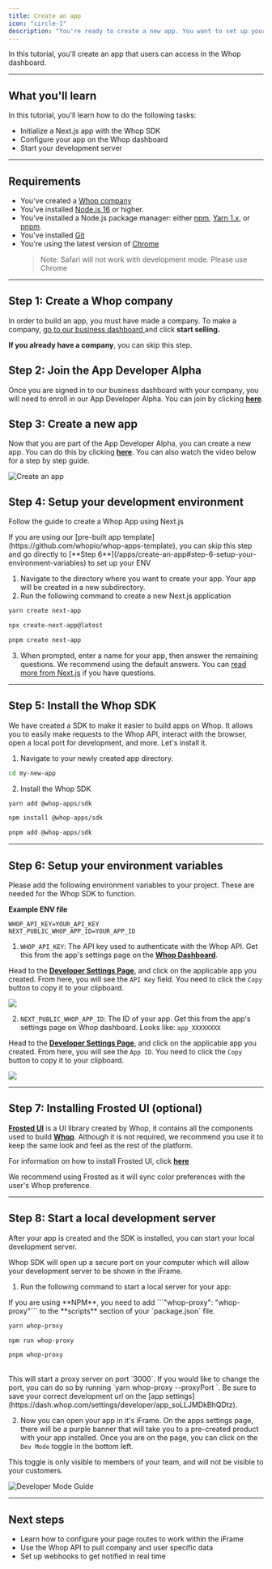 ```yaml
---
title: Create an app
icon: "circle-1"
description: "You're ready to create a new app. You want to set up your development environment so that you can start coding."
---
```


In this tutorial, you'll create an app that users can access in the Whop dashboard.

---

## What you'll learn

In this tutorial, you'll learn how to do the following tasks:

- Initialize a Next.js app with the Whop SDK
- Configure your app on the Whop dashboard
- Start your development server

---

## Requirements

- You've created a [Whop company](https://dash.whop.com/)
- You've installed [Node.js 16](https://nodejs.org/en/download/) or higher.
- You've installed a Node.js package manager: either [npm](https://www.npmjs.com/get-npm), [Yarn 1.x](https://classic.yarnpkg.com/lang/en/docs/install), or [pnpm](https://pnpm.io/installation).
- You've installed [Git](https://git-scm.com/)
- You're using the latest version of [Chrome](https://www.google.com/chrome/)
  > Note: Safari will not work with development mode. Please use Chrome

---

## Step 1: Create a Whop company
In order to build an app, you must have made a company. To make a company, [go to our business dashboard  ](https://whop.com/sell/) and click **start selling.**

<Check>**If you already have a company**, you can skip this step.</Check>

## Step 2: Join the App Developer Alpha
Once you are signed in to our business dashboard with your company, you will need to enroll in our App Developer Alpha. You can join by clicking [**here**](https://dash.whop.com/enable?name=experiencesV2&redirect=/settings/developer).

## Step 3: Create a new app
Now that you are part of the App Developer Alpha, you can create a new app. You can do this by clicking [**here**](https://dash.whop.com/settings/developer). You can also watch the video below for a step by step guide.

![Create an app](https://imgur.com/LBTHQie.gif)

## Step 4: Setup your development environment

Follow the guide to create a Whop App using Next.js

<Note>
  If you are using our [pre-built app template](https://github.com/whopio/whop-apps-template), you can skip this step and go
  directly to [**Step 6**](/apps/create-an-app#step-6-setup-your-environment-variables) to set up your ENV
</Note>

1. Navigate to the directory where you want to create your app. Your app will be created in a new subdirectory.
2. Run the following command to create a new Next.js application

<CodeGroup>

```bash yarn
yarn create next-app
```

```bash npm
npx create-next-app@latest
```

```bash pnpm
pnpm create next-app
```

</CodeGroup>

3. When prompted, enter a name for your app, then answer the remaining questions. We recommend using the default answers. You can [read more from Next.js](https://nextjs.org/docs/pages/api-reference/create-next-app) if you have questions.

---

## Step 5: Install the Whop SDK

We have created a SDK to make it easier to build apps on Whop. It allows you to easily make requests to the Whop API, interact with the browser, open a local port for development, and more. Let's install it.

1. Navigate to your newly created app directory.

```bash
cd my-new-app
```

2. Install the Whop SDK

<CodeGroup>

```bash yarn
yarn add @whop-apps/sdk
```

```bash npm
npm install @whop-apps/sdk
```

```bash pnpm
pnpm add @whop-apps/sdk
```

</CodeGroup>

---

## Step 6: Setup your environment variables

Please add the following environment variables to your project. These are needed for the Whop SDK to function.

**Example ENV file**

```env
WHOP_API_KEY=YOUR_API_KEY
NEXT_PUBLIC_WHOP_APP_ID=YOUR_APP_ID
```

1. `WHOP_API_KEY`: The API key used to authenticate with the Whop API. Get this from the app's settings page on the [**Whop Dashboard**](https://dash.whop.com/settings/developer).

<Accordion title="How to get WHOP_API_KEY" >

Head to the [**Developer Settings Page**](https://dash.whop.com/settings/developer), and click on the applicable app you created. From here, you will see the `API Key` field. You need to click the `Copy` button to copy it to your clipboard.

<Frame>
  <img src="https://imgur.com/SPnZLIL.png" />
</Frame>

</Accordion>

2. `NEXT_PUBLIC_WHOP_APP_ID`: The ID of your app. Get this from the app's settings page on Whop dashboard. Looks like: `app_XXXXXXXX`

<Accordion title="How to get NEXT_PUBLIC_WHOP_APP_ID" >

Head to the [**Developer Settings Page**](https://dash.whop.com/settings/developer), and click on the applicable app you created. From here, you will see the `App ID`. You need to click the `Copy` button to copy it to your clipboard.

<Frame>
  <img src="https://imgur.com/WhAhvNt.png" />
</Frame>

</Accordion>

---

## Step 7: Installing Frosted UI (optional)

[**Frosted UI**](https://storybook.whop.com) is a UI library created by Whop, it contains all the components used to build [**Whop**](https://whop.com). Although it is not required, we recommend you use it to keep the same look and feel as the rest of the platform.

For information on how to install Frosted UI, click [**here**](https://github.com/whopio/frosted-ui)

<Tip>
  We recommend using Frosted as it will sync color preferences with the user's
  Whop preference.
</Tip>

---

## Step 8: Start a local development server

After your app is created and the SDK is installed, you can start your local development server.

Whop SDK will open up a secure port on your computer which will allow your development server to be shown in the iFrame.

1. Run the following command to start a local server for your app:

<Note>
  If you are using **NPM**, you need to add ```"whop-proxy": "whop-proxy"``` to
  the **scripts** section of your `package.json` file.
</Note>

<CodeGroup>

```bash yarn
yarn whop-proxy
```

```bash npm
npm run whop-proxy
```

```bash pnpm
pnpm whop-proxy
```

</CodeGroup>

<br />

<Tip>
This will start a proxy server on port `3000`. If you would like to change the port, you can do so by running `yarn whop-proxy --proxyPort <port>`. Be sure to save your correct development url on the [app settings](https://dash.whop.com/settings/developer/app_soLLJMDkBhQDtz).

</Tip>

2. Now you can open your app in it's iFrame. On the apps settings page, there will be a purple banner that will take you to a pre-created product with your app installed. Once you are on the page, you can click on the `Dev Mode` toggle in the bottom left.

<Note>
  This toggle is only visible to members of your team, and will not be visible
  to your customers.
</Note>

![Developer Mode Guide](https://imgur.com/RMjXYJx.gif)

---

## Next steps

- Learn how to configure your page routes to work within the iFrame
- Use the Whop API to pull company and user specific data
- Set up webhooks to get notified in real time
